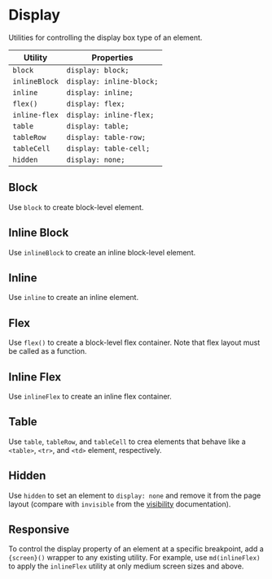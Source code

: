 
# Display

Utilities for controlling the display box type of an element.

| Utility       | Properties               |
| ------------- | ------------------------ |
| `block`       | `display: block;`        |
| `inlineBlock` | `display: inline-block;` |
| `inline`      | `display: inline;`       |
| `flex()`      | `display: flex;`         |
| `inline-flex` | `display: inline-flex;`  |
| `table`       | `display: table;`        |
| `tableRow`    | `display: table-row;`    |
| `tableCell`   | `display: table-cell;`   |
| `hidden`      | `display: none;`         |

## Block

Use `block` to create block-level element.

<Preview>
  <Story id="layout-display--block" />
</Preview>

## Inline Block

Use `inlineBlock` to create an inline block-level element.

<Preview>
  <Story id="layout-display--inline-block" />
</Preview>

## Inline

Use `inline` to create an inline element.

<Preview>
  <Story id="layout-display--inline" />
</Preview>

## Flex

Use `flex()` to create a block-level flex container. Note that
flex layout must be called as a function.

<Preview>
  <Story id="layout-display--flex" />
</Preview>

## Inline Flex

Use `inlineFlex` to create an inline flex container.

<Preview>
  <Story id="layout-display--inline-flex" />
</Preview>

## Table

Use `table`, `tableRow`, and `tableCell` to crea elements that behave
like a `<table>`, `<tr>`, and `<td>` element, respectively.

<Preview>
  <Story id="layout-display--table" />
</Preview>

## Hidden

Use `hidden` to set an element to `display: none` and remove it from the
page layout (compare with `invisible` from the [visibility](#) documentation).

<Preview>
  <Story id="layout-display--hidden" />
</Preview>

## Responsive

To control the display property of an element at a specific breakpoint,
add a `{screen}()` wrapper to any existing utility. For example, use
`md(inlineFlex)` to apply the `inlineFlex` utility at only medium screen
sizes and above.

<Preview>
  <Story id="layout-display--responsive" />
</Preview>
